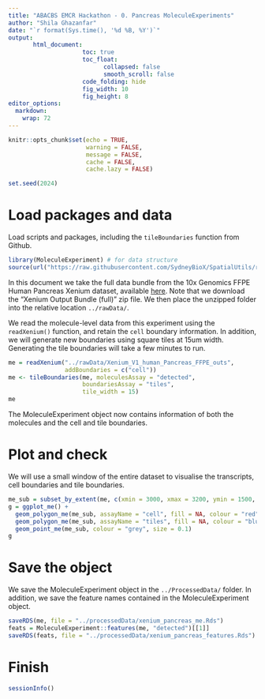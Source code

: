 ```yaml
---
title: "ABACBS EMCR Hackathon - 0. Pancreas MoleculeExperiments"
author: "Shila Ghazanfar"
date: "`r format(Sys.time(), '%d %B, %Y')`"
output:
       html_document:
                     toc: true
                     toc_float:
                           collapsed: false
                           smooth_scroll: false
                     code_folding: hide
                     fig_width: 10 
                     fig_height: 8
editor_options: 
  markdown: 
    wrap: 72
---
```


```r
knitr::opts_chunk$set(echo = TRUE,
                      warning = FALSE,
                      message = FALSE,
                      cache = FALSE,
                      cache.lazy = FALSE)

set.seed(2024)
```

# Load packages and data

Load scripts and packages, including the `tileBoundaries` function from
Github.

```r
library(MoleculeExperiment) # for data structure
source(url("https://raw.githubusercontent.com/SydneyBioX/SpatialUtils/refs/heads/main/R/tileBoundaries.R"))
```

In this document we take the full data bundle from the 10x Genomics FFPE
Human Pancreas Xenium dataset, available
[here](https://www.10xgenomics.com/datasets/ffpe-human-pancreas-with-xenium-multimodal-cell-segmentation-1-standard).
Note that we download the "Xenium Output Bundle (full)" zip file. We
then place the unzipped folder into the relative location `../rawData/`.

We read the molecule-level data from this experiment using the
`readXenium()` function, and retain the `cell` boundary information. In
addition, we will generate new boundaries using square tiles at 15um
width. Generating the tile boundaries will take a few minutes to run.

```r
me = readXenium("../rawData/Xenium_V1_human_Pancreas_FFPE_outs",
                addBoundaries = c("cell"))
me <- tileBoundaries(me, moleculesAssay = "detected",
                     boundariesAssay = "tiles",
                     tile_width = 15)
me
```

The MoleculeExperiment object now contains information of both the
molecules and the cell and tile boundaries.

# Plot and check

We will use a small window of the entire dataset to visualise the
transcripts, cell boundaries and tile boundaries.

```r
me_sub = subset_by_extent(me, c(xmin = 3000, xmax = 3200, ymin = 1500, ymax = 1700))
g = ggplot_me() +
  geom_polygon_me(me_sub, assayName = "cell", fill = NA, colour = "red") +
  geom_polygon_me(me_sub, assayName = "tiles", fill = NA, colour = "blue") +
  geom_point_me(me_sub, colour = "grey", size = 0.1)
g
```

# Save the object

We save the MoleculeExperiment object in the `../ProcessedData/` folder.
In addition, we save the feature names contained in the
MoleculeExperiment object.

```r
saveRDS(me, file = "../processedData/xenium_pancreas_me.Rds")
feats = MoleculeExperiment::features(me, "detected")[[1]]
saveRDS(feats, file = "../processedData/xenium_pancreas_features.Rds")
```

# Finish

```r
sessionInfo()
```
